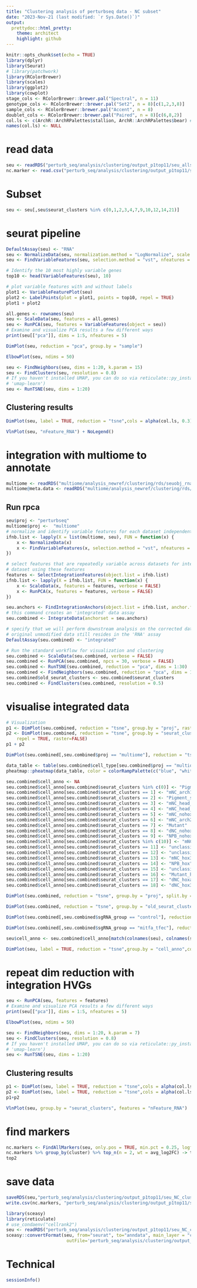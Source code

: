 ```yaml
---
title: "Clustering analysis of perturbseq data - NC subset"
date: "2023-Nov-21 (last modified: `r Sys.Date()`)"
output:
  prettydoc::html_pretty:
    theme: architect
    highlight: github
---
```


```r
knitr::opts_chunk$set(echo = TRUE)
library(dplyr)
library(Seurat)
# library(patchwork)
library(RColorBrewer)
library(scales)
library(ggplot2)
library(cowplot)
stage_cols <- RColorBrewer::brewer.pal("Spectral", n = 11)
genotype_cols <- RColorBrewer::brewer.pal("Set2", n = 8)[c(1,2,3,8)]
sample_cols <- RColorBrewer::brewer.pal("Accent", n = 8)
doublet_cols <- RColorBrewer::brewer.pal("Paired", n = 8)[c(6,8,2)]
col.ls <- c(ArchR::ArchRPalettes$stallion, ArchR::ArchRPalettes$bear) # archR color palettes
names(col.ls) <- NULL
```

# read data

```r
seu <- readRDS("perturb_seq/analysis/clustering/output_p1top11/seu_allsinglets_clustered.rds")
nc.marker <- read.csv("perturb_seq/analysis/clustering/output_p1top11/seu_all_markers.csv", row.names = 1)
```

# Subset


```r
seu <- seu[,seu$seurat_clusters %in% c(0,1,2,3,4,7,9,10,12,14,21)]
```

# seurat pipeline

```r
DefaultAssay(seu) <- "RNA"
seu <- NormalizeData(seu, normalization.method = "LogNormalize", scale.factor = 10000)
seu <- FindVariableFeatures(seu, selection.method = "vst", nfeatures = 2000)

# Identify the 10 most highly variable genes
top10 <- head(VariableFeatures(seu), 10)

# plot variable features with and without labels
plot1 <- VariableFeaturePlot(seu)
plot2 <- LabelPoints(plot = plot1, points = top10, repel = TRUE)
plot1 + plot2
```

```r
all.genes <- rownames(seu)
seu <- ScaleData(seu, features = all.genes)
seu <- RunPCA(seu, features = VariableFeatures(object = seu))
# Examine and visualize PCA results a few different ways
print(seu[["pca"]], dims = 1:5, nfeatures = 5)
```

```r
DimPlot(seu, reduction = "pca", group.by = "sample")
```

```r
ElbowPlot(seu, ndims = 50)
```

```r
seu <- FindNeighbors(seu, dims = 1:20, k.param = 15)
seu <- FindClusters(seu, resolution = 0.8)
# If you haven't installed UMAP, you can do so via reticulate::py_install(packages =
# 'umap-learn')
seu <- RunTSNE(seu, dims = 1:20)
```

## Clustering results

```r
DimPlot(seu, label = TRUE, reduction = "tsne",cols = alpha(col.ls, 0.3))
```

```r
VlnPlot(seu, "nFeature_RNA") + NoLegend()
```


# integration with multiome to annotate

```r
multiome <- readRDS("multiome/analysis_newref/clustering/rds/seuobj_rna/seu_RNAsoupx_NC.rds")
multiome@meta.data <- readRDS("multiome/analysis_newref/clustering/rds/metadata/seu_RNAsoupx_NC_metadata.rds")
```

## Run rpca

```r
seu$proj <- "perturbseq"
multiome$proj <-  "multiome"
# normalize and identify variable features for each dataset independently
ifnb.list <- lapply(X = list(multiome, seu), FUN = function(x) {
    x <- NormalizeData(x)
    x <- FindVariableFeatures(x, selection.method = "vst", nfeatures = 2000)
})

# select features that are repeatedly variable across datasets for integration run PCA on each
# dataset using these features
features <- SelectIntegrationFeatures(object.list = ifnb.list)
ifnb.list <- lapply(X = ifnb.list, FUN = function(x) {
    x <- ScaleData(x, features = features, verbose = FALSE)
    x <- RunPCA(x, features = features, verbose = FALSE)
})
```

```r
seu.anchors <- FindIntegrationAnchors(object.list = ifnb.list, anchor.features = features, reduction = "rpca")
# this command creates an 'integrated' data assay
seu.combined <- IntegrateData(anchorset = seu.anchors)
```

```r
# specify that we will perform downstream analysis on the corrected data note that the
# original unmodified data still resides in the 'RNA' assay
DefaultAssay(seu.combined) <- "integrated"

# Run the standard workflow for visualization and clustering
seu.combined <- ScaleData(seu.combined, verbose = FALSE)
seu.combined <- RunPCA(seu.combined, npcs = 30, verbose = FALSE)
seu.combined <- RunTSNE(seu.combined, reduction = "pca", dims = 1:30)
seu.combined <- FindNeighbors(seu.combined, reduction = "pca", dims = 1:30)
seu.combined$old_seurat_clusters <- seu.combined$seurat_clusters
seu.combined <- FindClusters(seu.combined, resolution = 0.5)
```

# visualise integrated data

```r
# Visualization
p1 <- DimPlot(seu.combined, reduction = "tsne", group.by = "proj", raster=FALSE)
p2 <- DimPlot(seu.combined, reduction = "tsne", group.by = "seurat_clusters", label = TRUE,
    repel = TRUE, raster=FALSE)
p1 + p2
```

```r
DimPlot(seu.combined[,seu.combined$proj == "multiome"], reduction = "tsne", group.by = "cell_type", label = TRUE, repel = TRUE)+NoLegend()
```

```r
data_table <- table(seu.combined$cell_type[seu.combined$proj == "multiome"], seu.combined$seurat_clusters[seu.combined$proj == "multiome"])
pheatmap::pheatmap(data_table, color = colorRampPalette(c("blue", "white", "red"))(50), scale = "row", clustering_distance_rows = "euclidean",cluster_cols = FALSE, clustering_distance_cols = "euclidean")
```

```r
seu.combined$cell_anno <- NA
seu.combined$cell_anno[seu.combined$seurat_clusters %in% c(0)] <- "Pigment"
seu.combined$cell_anno[seu.combined$seurat_clusters == 1] <- "mNC_arch1"
seu.combined$cell_anno[seu.combined$seurat_clusters == 2] <- "Pigment_sox6_high_vagel"
seu.combined$cell_anno[seu.combined$seurat_clusters == 3] <- "mNC_head_mesenchymal"
seu.combined$cell_anno[seu.combined$seurat_clusters == 4] <- "mNC_head_mesenchymal"
seu.combined$cell_anno[seu.combined$seurat_clusters == 5] <- "mNC_nohox"
seu.combined$cell_anno[seu.combined$seurat_clusters == 6] <- "mNC_arch2"
seu.combined$cell_anno[seu.combined$seurat_clusters == 7] <- "Mutant"
seu.combined$cell_anno[seu.combined$seurat_clusters == 8] <- "dNC_nohox"
seu.combined$cell_anno[seu.combined$seurat_clusters == 9] <- "NPB_nohox"
seu.combined$cell_anno[seu.combined$seurat_clusters %in% c(10)] <- "mNC_vagal"
seu.combined$cell_anno[seu.combined$seurat_clusters == 11] <- "unclassified1"
seu.combined$cell_anno[seu.combined$seurat_clusters == 12] <- "unclassified2"
seu.combined$cell_anno[seu.combined$seurat_clusters == 13] <- "mNC_hox34"
seu.combined$cell_anno[seu.combined$seurat_clusters == 14] <- "NPB_hox"
seu.combined$cell_anno[seu.combined$seurat_clusters == 15] <- "unclassified3"
seu.combined$cell_anno[seu.combined$seurat_clusters == 16] <- "Mutant_hox23"
seu.combined$cell_anno[seu.combined$seurat_clusters == 17] <- "dNC_hoxa2b"
seu.combined$cell_anno[seu.combined$seurat_clusters == 18] <- "dNC_hox34"
```

```r
DimPlot(seu.combined, reduction = "tsne", group.by = "proj", split.by = "proj",raster=FALSE) + NoLegend()
```

```r
DimPlot(seu.combined, reduction = "tsne", group.by = "old_seurat_clusters", split.by = "proj",raster=FALSE, label = TRUE)
```

```r
DimPlot(seu.combined[,seu.combined$sgRNA_group == "control"], reduction = "tsne",raster=FALSE, group.by = "cell_anno", label = TRUE)
```

```r
DimPlot(seu.combined[,seu.combined$sgRNA_group == "mitfa_tfec"], reduction = "tsne", group.by = "cell_anno", label = TRUE)
```


```r
seu$cell_anno <- seu.combined$cell_anno[match(colnames(seu), colnames(seu.combined))]
```

```r
DimPlot(seu, label = TRUE, reduction = "tsne",group.by = "cell_anno",cols = alpha(col.ls, 0.3)) 
```

# repeat dim reduction with integration HVGs

```r
seu <- RunPCA(seu, features = features)
# Examine and visualize PCA results a few different ways
print(seu[["pca"]], dims = 1:5, nfeatures = 5)
```

```r
ElbowPlot(seu, ndims = 50)
```

```r
seu <- FindNeighbors(seu, dims = 1:20, k.param = 7)
seu <- FindClusters(seu, resolution = 0.8)
# If you haven't installed UMAP, you can do so via reticulate::py_install(packages =
# 'umap-learn')
seu <- RunTSNE(seu, dims = 1:20)
```

## Clustering results

```r
p1 <- DimPlot(seu, label = TRUE, reduction = "tsne",cols = alpha(col.ls, 0.3))
p2 <- DimPlot(seu, label = TRUE, reduction = "tsne",cols = alpha(col.ls, 0.3), group.by = "cell_anno") + NoLegend()
p1+p2
```

```r
VlnPlot(seu, group.by = "seurat_clusters", features = "nFeature_RNA")
```

# find markers

```r
nc.markers <- FindAllMarkers(seu, only.pos = TRUE, min.pct = 0.25, logfc.threshold = 0.25)
nc.markers %>% group_by(cluster) %>% top_n(n = 2, wt = avg_log2FC) -> top2
top2
```

# save data

```r
saveRDS(seu,"perturb_seq/analysis/clustering/output_p1top11/seu_NC_clustered.rds")
write.csv(nc.markers, "perturb_seq/analysis/clustering/output_p1top11/seu_NC_markers.csv")
```

```r
library(sceasy)
library(reticulate)
# use_condaenv("cellrank2")
seu <- readRDS("perturb_seq/analysis/clustering/output_p1top11/seu_NC_clustered.rds")
sceasy::convertFormat(seu, from="seurat", to="anndata", main_layer = "counts",
                       outFile='perturb_seq/analysis/clustering/output_p1top11/seu_NC_clustered.h5ad')
```



# Technical

```r
sessionInfo()
```

